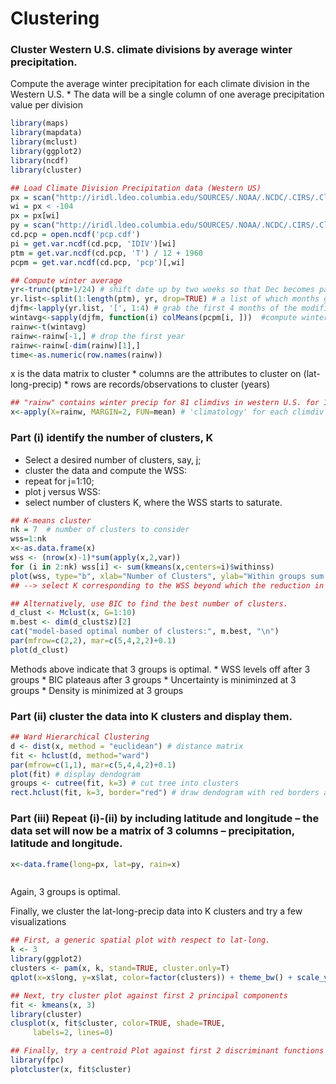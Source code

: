 Clustering
========================================================
### Cluster Western U.S. climate divisions by average winter precipitation.
Compute the average winter precipitation for each climate division in the Western U.S.
* The data will be a single column of one average precipitation value per division
```r
library(maps)
library(mapdata)
library(mclust)
library(ggplot2)
library(ncdf)
library(cluster)
```

```r
## Load Climate Division Precipitation data (Western US)
px = scan("http://iridl.ldeo.columbia.edu/SOURCES/.NOAA/.NCDC/.CIRS/.ClimateDivision/lon/data.ch")
wi = px < -104
px = px[wi]
py = scan("http://iridl.ldeo.columbia.edu/SOURCES/.NOAA/.NCDC/.CIRS/.ClimateDivision/lat/data.ch")[wi]
cd.pcp = open.ncdf('pcp.cdf')
pi = get.var.ncdf(cd.pcp, 'IDIV')[wi]
ptm = get.var.ncdf(cd.pcp, 'T') / 12 + 1960
pcpm = get.var.ncdf(cd.pcp, 'pcp')[,wi]

## Compute winter average
yr<-trunc(ptm+1/24) # shift date up by two weeks so that Dec becomes part of next year; (e.g. yr runs Dec-Nov)
yr.list<-split(1:length(ptm), yr, drop=TRUE) # a list of which months go with which year.
djfm<-lapply(yr.list, '[', 1:4) # grab the first 4 months of the modified year 
wintavg<-sapply(djfm, function(i) colMeans(pcpm[i, ]))  #compute winter average (Dec-Mar)
rainw<-t(wintavg)
rainw<-rainw[-1,] # drop the first year
rainw<-rainw[-dim(rainw)[1],]
time<-as.numeric(row.names(rainw))
```

x is the data matrix to cluster
* columns are the attributes to cluster on (lat-long-precip)
* rows are records/observations to cluster (years)
```r
## "rainw" contains winter precip for 81 climdivs in western U.S. for 1986-2013
x<-apply(X=rainw, MARGIN=2, FUN=mean) # 'climatology' for each climdiv
```
### Part (i) identify the number of clusters, K
* Select a desired number of clusters, say, j; 
* cluster the data and compute the WSS:
* repeat for j=1:10; 
* plot j versus WSS:
* select number of clusters K, where the WSS starts to saturate.

```r
## K-means cluster
nk = 7  # number of clusters to consider
wss=1:nk
x<-as.data.frame(x)
wss <- (nrow(x)-1)*sum(apply(x,2,var))
for (i in 2:nk) wss[i] <- sum(kmeans(x,centers=i)$withinss)
plot(wss, type="b", xlab="Number of Clusters", ylab="Within groups sum of squares") 
## --> select K corresponding to the WSS beyond which the reduction in variance is small. Similar to the Eigen spectrum (variogram).
```

```r
## Alternatively, use BIC to find the best number of clusters.
d_clust <- Mclust(x, G=1:10)
m.best <- dim(d_clust$z)[2]
cat("model-based optimal number of clusters:", m.best, "\n")
par(mfrow=c(2,2), mar=c(5,4,2,2)+0.1)
plot(d_clust)
```
Methods above indicate that 3 groups is optimal.
* WSS levels off after 3 groups
* BIC plateaus after 3 groups
* Uncertainty is miniminzed at 3 groups
* Density is minimized at 3 groups

### Part (ii) cluster the data into K clusters and display them.
```r
## Ward Hierarchical Clustering
d <- dist(x, method = "euclidean") # distance matrix
fit <- hclust(d, method="ward")
par(mfrow=c(1,1), mar=c(5,4,4,2)+0.1)
plot(fit) # display dendogram
groups <- cutree(fit, k=3) # cut tree into clusters
rect.hclust(fit, k=3, border="red") # draw dendogram with red borders around the clusters
```

### Part (iii) Repeat (i)-(ii) by including latitude and longitude – the data set will now be a matrix of 3 columns – precipitation, latitude and longitude.
```r
x<-data.frame(long=px, lat=py, rain=x)
```

```r
```
Again, 3 groups is optimal.

Finally, we cluster the lat-long-precip data into K clusters and try a few visualizations
```r
## First, a generic spatial plot with respect to lat-long.
k <- 3
library(ggplot2)
clusters <- pam(x, k, stand=TRUE, cluster.only=T)
qplot(x=x$long, y=x$lat, color=factor(clusters)) + theme_bw() + scale_y_continuous(name="Latitude") + scale_x_continuous(name="Longitude")

## Next, try cluster plot against first 2 principal components
fit <- kmeans(x, 3)
library(cluster) 
clusplot(x, fit$cluster, color=TRUE, shade=TRUE, 
     labels=2, lines=0)

## Finally, try a centroid Plot against first 2 discriminant functions
library(fpc)
plotcluster(x, fit$cluster)
```